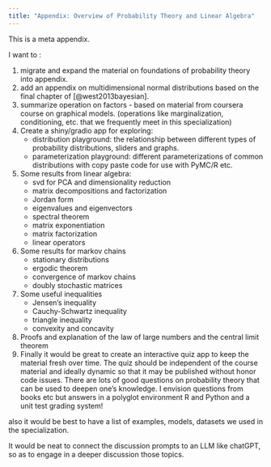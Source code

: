 ```yaml
---
title: "Appendix: Overview of Probability Theory and Linear Algebra"
---
```


This is a meta appendix.

I want to :

1. migrate and expand the material on foundations of probability theory into appendix.
1. add an appendix on multidimensional normal distributions based on the final chapter of [@west2013bayesian].
1. summarize operation on factors - based on material from coursera course on graphical models. (operations like marginalization, conditioning, etc. that we frequently meet in this specialization)
1. Create a shiny/gradio app for exploring:
    - distribution playground: the relationship between different types of probability distributions, sliders and graphs.
    - parameterization playground: different parameterizations of common distributions with copy paste code for use with PyMC/R etc.
1. Some results from linear algebra:
    - svd for PCA and dimensionality reduction
    - matrix decompositions and factorization
    - Jordan form
    - eigenvalues and eigenvectors
    - spectral theorem
    - matrix exponentiation
    - matrix factorization
    - linear operators
1. Some results for markov chains
    - stationary distributions
    - ergodic theorem
    - convergence of markov chains
    - doubly stochastic matrices
1. Some useful inequalities
    - Jensen's inequality
    - Cauchy-Schwartz inequality
    - triangle inequality
    - convexity and concavity
1. Proofs and explanation of the law of large numbers and the central limit theorem
1. Finally it would be great to create an interactive quiz app to keep the material fresh over time. The quiz should be independent of the course material  and ideally dynamic so that it may be published without honor code issues. There are lots of good questions on probability theory that can be used to deepen one's knowledge. I envision questions from books etc but answers in a polyglot environment R and Python and a unit test grading system!

also it would be best to have a list of examples, models, datasets we used in the specialization.

It would be neat to connect the discussion prompts to an LLM like chatGPT, so as to engage in a deeper discussion those topics.



